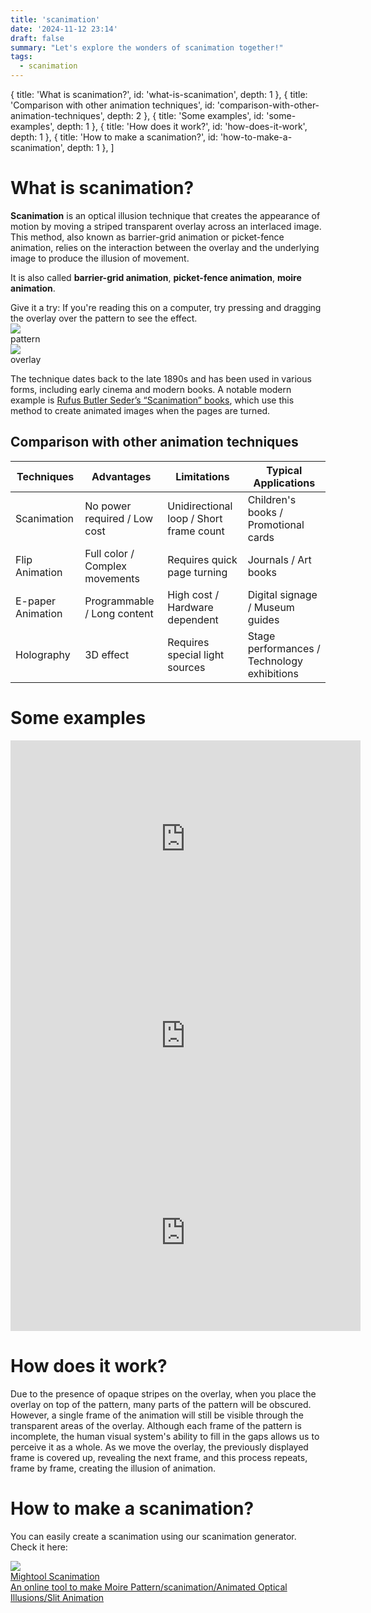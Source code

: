```yaml
---
title: 'scanimation'
date: '2024-11-12 23:14'
draft: false
summary: "Let's explore the wonders of scanimation together!"
tags: 
  - scanimation
---
```


  { title: 'What is scanimation?', id: 'what-is-scanimation', depth: 1 },
  { title: 'Comparison with other animation techniques', id: 'comparison-with-other-animation-techniques', depth: 2 },
  { title: 'Some examples', id: 'some-examples', depth: 1 },
  { title: 'How does it work?', id: 'how-does-it-work', depth: 1 },
  { title: 'How to make a scanimation?', id: 'how-to-make-a-scanimation', depth: 1 },
]

<TOC toc={toc} title="Context" />

# What is scanimation?

**Scanimation** is an optical illusion technique that creates the appearance of motion by moving a striped transparent overlay across an interlaced image. This method, also known as barrier-grid animation or picket-fence animation, relies on the interaction between the overlay and the underlying image to produce the illusion of movement.

It is also called **barrier-grid animation**, **picket-fence animation**, **moire animation**.

<div className="text-sm text-gray-500 dark:text-gray-400">Give it a try: If you're reading this on a computer, try pressing and dragging the overlay over the pattern to see the effect.</div>

<div className="max-sm:grid-rows-2 max-sm:grid-cols-1 grid grid-rows-1 grid-cols-2 text-center mt-6">
  <div className="flex flex-col items-center">
    <img className="m-0 w-48" src="/static/images/scanimation/pattern.png"></img>
    <div>pattern</div>
  </div>
  <div className="flex flex-col items-center">
    <img className="m-0 w-48" src="/static/images/scanimation/grid.png"></img>
    <div>overlay</div>
  </div>
</div>

The technique dates back to the late 1890s and has been used in various forms, including early cinema and modern books. A notable modern example is [Rufus Butler Seder’s “Scanimation” books](https://www.amazon.com/stores/Rufus-Butler-Seder/author/B001JSAS9U?ref=ap_rdr&isDramIntegrated=true&shoppingPortalEnabled=true), which use this method to create animated images when the pages are turned.

## Comparison with other animation techniques

| Techniques | Advantages           | Limitations          | Typical Applications  |
|----------------|----------------------|----------------------|-----------------------|
| Scanimation     | No power required / Low cost | Unidirectional loop / Short frame count | Children's books / Promotional cards |
| Flip Animation   | Full color / Complex movements | Requires quick page turning | Journals / Art books |
| E-paper Animation | Programmable / Long content | High cost / Hardware dependent | Digital signage / Museum guides |
| Holography      | 3D effect            | Requires special light sources | Stage performances / Technology exhibitions |

# Some examples

<iframe className="w-full aspect-video mb-6" width="560" height="315" src="https://www.youtube.com/embed/1e0J4TrubKw?si=-SQpQobRUToxq_tF" title="YouTube video player" frameBorder="0" allow="accelerometer; autoplay; clipboard-write; encrypted-media; gyroscope; picture-in-picture; web-share" referrerPolicy="strict-origin-when-cross-origin" allowFullScreen></iframe>

<iframe className="w-full aspect-video mb-6" width="560" height="315" src="https://www.youtube.com/embed/oQ0d9eyEUro?si=oSwgtExOEJOnkQxK" title="YouTube video player" frameBorder="0" allow="accelerometer; autoplay; clipboard-write; encrypted-media; gyroscope; picture-in-picture; web-share" referrerPolicy="strict-origin-when-cross-origin" allowFullScreen></iframe>

<iframe className="w-full aspect-video mb-6" width="560" height="315" src="https://www.youtube.com/embed/7pZcyN9EUtQ?si=6Xo91VdjqfAQWP75" title="YouTube video player" frameBorder="0" allow="accelerometer; autoplay; clipboard-write; encrypted-media; gyroscope; picture-in-picture; web-share" referrerPolicy="strict-origin-when-cross-origin" allowFullScreen></iframe>

# How does it work?

Due to the presence of opaque stripes on the overlay, when you place the overlay on top of the pattern, many parts of the pattern will be obscured. However, a single frame of the animation will still be visible through the transparent areas of the overlay. Although each frame of the pattern is incomplete, the human visual system's ability to fill in the gaps allows us to perceive it as a whole. As we move the overlay, the previously displayed frame is covered up, revealing the next frame, and this process repeats, frame by frame, creating the illusion of animation.

# How to make a scanimation?

You can easily create a scanimation using our scanimation generator. Check it here:

<a href="https://www.mightool.com/en/scanimation/" className="flex items-center border border-gray-100 rounded-md p-4 select-none cursor-pointer transition-colors no-underline hover:bg-slate-50">
  <img className="m-4" src="https://www.mightool.com/favicon.ico"></img>
  <div className="h-full flex-grow flex flex-col">
    <div>Mightool Scanimation</div>
    <div className="text-sm text-gray-500 text-ellipsis overflow-hidden">An online tool to make Moire Pattern/scanimation/Animated Optical Illusions/Slit Animation</div>
  </div>
</a>
